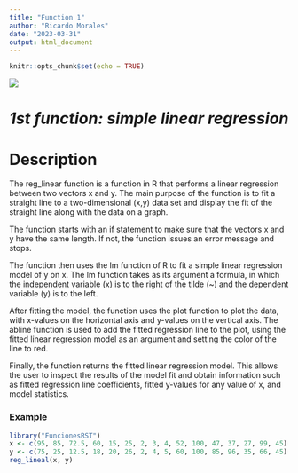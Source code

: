 ```yaml
---
title: "Function 1"
author: "Ricardo Morales"
date: "2023-03-31"
output: html_document
---
```


```r
knitr::opts_chunk$set(echo = TRUE)
```

![](images/640px-Logotipo_Ikiam-11.png)

# ***1st function: simple linear regression***

# Description

The reg_linear function is a function in R that performs a linear regression between two vectors x and y. The main purpose of the function is to fit a straight line to a two-dimensional (x,y) data set and display the fit of the straight line along with the data on a graph.

The function starts with an if statement to make sure that the vectors x and y have the same length. If not, the function issues an error message and stops.

The function then uses the lm function of R to fit a simple linear regression model of y on x. The lm function takes as its argument a formula, in which the independent variable (x) is to the right of the tilde (\~) and the dependent variable (y) is to the left.

After fitting the model, the function uses the plot function to plot the data, with x-values on the horizontal axis and y-values on the vertical axis. The abline function is used to add the fitted regression line to the plot, using the fitted linear regression model as an argument and setting the color of the line to red.

Finally, the function returns the fitted linear regression model. This allows the user to inspect the results of the model fit and obtain information such as fitted regression line coefficients, fitted y-values for any value of x, and model statistics.

### Example

```r
library("FuncionesRST")
x <- c(95, 85, 72.5, 60, 15, 25, 2, 3, 4, 52, 100, 47, 37, 27, 99, 45)
y <- c(75, 25, 12.5, 18, 20, 26, 2, 4, 5, 60, 100, 85, 96, 35, 66, 45) 
reg_lineal(x, y)
```
